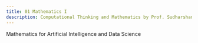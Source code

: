 ```yaml
---
title: 01 Mathematics I
description: Computational Thinking and Mathematics by Prof. Sudharshan Iyer
---
```


Mathematics for Artificial Intelligence and Data Science